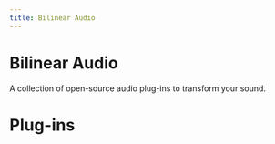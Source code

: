 ```yaml
---
title: Bilinear Audio
---
```



# Bilinear Audio

A collection of open-source audio plug-ins to transform your sound.

# Plug-ins

<PlugCard
  title="Poly 81"
  logLine="Vintage-inspired synthesizer"
  href="/docs/p61"
  gradientColors="linear-gradient(45deg, #9333ea, #ec4899, #f97316)"
/>
<PlugCard
  title="Chorus-R"
  logLine="Chorus anthology"
  href="/docs/rchorus"
  gradientColors="linear-gradient(45deg, #f87171, #fbbf24, #34d399)"
/>
<PlugCard
  title="Fluffyverb"
  logLine="A light and airy reverb"
  href="/docs/reverb"
  gradientColors="linear-gradient(45deg, #a78bfa, #60a5fa, #7dd3fc)"
/>
